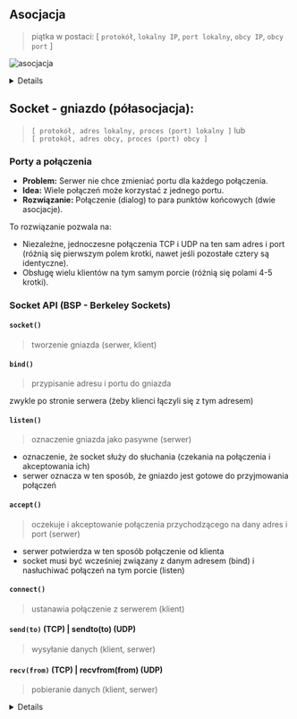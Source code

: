 
## Asocjacja

> piątka w postaci: [ `protokół`, `lokalny IP`, `port lokalny`, `obcy IP`, `obcy port` ]

![asocjacja](/lab11/img/img3.jpg)

<Details>

- **`protokół`** - TCP/UDP
- **`lokalny IP`** - IP hosta, który wysyła dane
- **`port lokalny`** - port hosta, który wysyła dane
- **`obcy IP`** - IP hosta, który odbiera dane
- **`obcy port`** - port hosta, który odbiera dane

</Details>

## Socket - gniazdo (półasocjacja):

> `[ protokół, adres lokalny, proces (port) lokalny ]` lub <br/> `[ protokół, adres obcy, proces (port) obcy ]`

### Porty a połączenia

- **Problem:** Serwer nie chce zmieniać portu dla każdego połączenia.
- **Idea:** Wiele połączeń może korzystać z jednego portu.
- **Rozwiązanie:** Połączenie (dialog) to para punktów końcowych (dwie asocjacje).

To rozwiązanie pozwala na:

- Niezależne, jednoczesne połączenia TCP i UDP na ten sam adres i port (różnią się pierwszym polem krotki, nawet jeśli pozostałe cztery są identyczne).
- Obsługę wielu klientów na tym samym porcie (różnią się polami 4-5 krotki).

### Socket API (BSP - Berkeley Sockets)

<Steps>

#### `socket()`

> tworzenie gniazda (serwer, klient)

#### `bind()`

> przypisanie adresu i portu do gniazda

zwykle po stronie serwera (żeby klienci łączyli się z tym adresem)

#### `listen()`

> oznaczenie gniazda jako pasywne (serwer)

- oznaczenie, że socket służy do słuchania (czekania na połączenia i akceptowania ich)
- serwer oznacza w ten sposób, że gniazdo jest gotowe do przyjmowania połączeń

#### `accept()`

> oczekuje i akceptowanie połączenia przychodzącego na dany adres i port (serwer)

- serwer potwierdza w ten sposób połączenie od klienta
- socket musi być wcześniej związany z danym adresem (bind) i nasłuchiwać połączeń na tym porcie (listen)

#### `connect()`

> ustanawia połączenie z serwerem (klient)

#### `send(to)` (TCP) | sendto(to) (UDP)

> wysyłanie danych (klient, serwer)

#### `recv(from)` (TCP) | recvfrom(from) (UDP)

> pobieranie danych (klient, serwer)

</Steps>

<Details>

**send/recv** używają `TCP`, bo wymagają wcześniej połączenia się z kimś konkretnym; nie
trzeba w nich podawać adresata, bo i tak jest znany (to ten, z którym połączył się TCP
wcześniej poprzez connect)

**send`to`/recv`from`** używają `UDP`, bo wymagają podania adresata; trzeba go podawać, bo
to protokół bezpołączeniowy i nie wiadomo z góry, kto jest adresatem

</Details>
